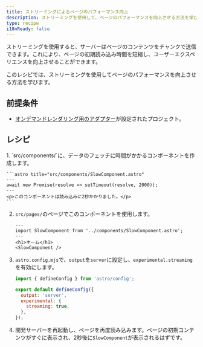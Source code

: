 ```yaml
---
title: ストリーミングによるページのパフォーマンス向上
description: ストリーミングを使用して、ページのパフォーマンスを向上させる方法を学びます。
type: recipe
i18nReady: false
---
```



ストリーミングを使用すると、サーバーはページのコンテンツをチャンクで送信できます。これにより、ページの初期読み込み時間を短縮し、ユーザーエクスペリエンスを向上させることができます。

このレシピでは、ストリーミングを使用してページのパフォーマンスを向上させる方法を学びます。

## 前提条件

- [オンデマンドレンダリング用のアダプター](/ja/guides/on-demand-rendering/)が設定されたプロジェクト。

## レシピ

<Steps>
1.  `src/components/`に、データのフェッチに時間がかかるコンポーネントを作成します。

    ```astro title="src/components/SlowComponent.astro"
    ---
    await new Promise(resolve => setTimeout(resolve, 2000));
    ---
    <p>このコンポーネントは読み込みに2秒かかりました。</p>
    ```

2.  `src/pages/`のページでこのコンポーネントを使用します。

    ```astro title="src/pages/index.astro"
    ---
    import SlowComponent from '../components/SlowComponent.astro';
    ---
    <h1>ホーム</h1>
    <SlowComponent />
    ```

3.  `astro.config.mjs`で、`output`を`server`に設定し、`experimental.streaming`を有効にします。

    ```js title="astro.config.mjs"
    import { defineConfig } from 'astro/config';

    export default defineConfig({
      output: 'server',
      experimental: {
        streaming: true,
      },
    });
    ```

4.  開発サーバーを再起動し、ページを再度読み込みます。ページの初期コンテンツがすぐに表示され、2秒後に`SlowComponent`が表示されるはずです。
</Steps>